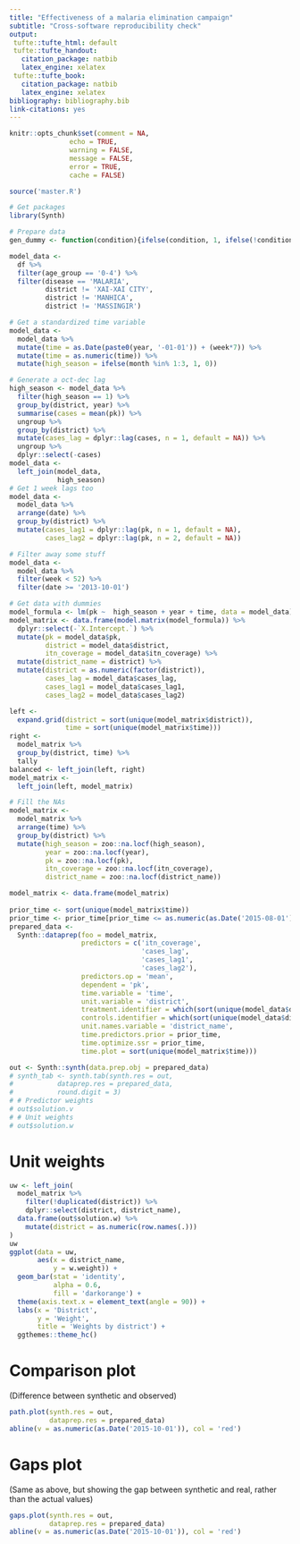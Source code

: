 ```yaml
---
title: "Effectiveness of a malaria elimination campaign"
subtitle: "Cross-software reproducibility check"
output:
 tufte::tufte_html: default
 tufte::tufte_handout:
   citation_package: natbib
   latex_engine: xelatex
 tufte::tufte_book:
   citation_package: natbib
   latex_engine: xelatex
bibliography: bibliography.bib
link-citations: yes
---
```


```r
knitr::opts_chunk$set(comment = NA, 
               echo = TRUE, 
               warning = FALSE, 
               message = FALSE, 
               error = TRUE, 
               cache = FALSE)
```


```r
source('master.R')
```

```r
# Get packages
library(Synth)

# Prepare data
gen_dummy <- function(condition){ifelse(condition, 1, ifelse(!condition, 0, NA))}

model_data <- 
  df %>%
  filter(age_group == '0-4') %>%
  filter(disease == 'MALARIA',
         district != 'XAI-XAI CITY',
         district != 'MANHICA',
         district != 'MASSINGIR') 

# Get a standardized time variable
model_data <-
  model_data %>%
  mutate(time = as.Date(paste0(year, '-01-01')) + (week*7)) %>%
  mutate(time = as.numeric(time)) %>%
  mutate(high_season = ifelse(month %in% 1:3, 1, 0))

# Generate a oct-dec lag
high_season <- model_data %>%
  filter(high_season == 1) %>%
  group_by(district, year) %>%
  summarise(cases = mean(pk)) %>%
  ungroup %>%
  group_by(district) %>%
  mutate(cases_lag = dplyr::lag(cases, n = 1, default = NA)) %>%
  ungroup %>%
  dplyr::select(-cases)
model_data <-
  left_join(model_data,
            high_season)
# Get 1 week lags too
model_data <-
  model_data %>%
  arrange(date) %>%
  group_by(district) %>%
  mutate(cases_lag1 = dplyr::lag(pk, n = 1, default = NA),
         cases_lag2 = dplyr::lag(pk, n = 2, default = NA))

# Filter away some stuff
model_data <- 
  model_data %>%
  filter(week < 52) %>%
  filter(date >= '2013-10-01')

# Get data with dummies
model_formula <- lm(pk ~  high_season + year + time, data = model_data)
model_matrix <- data.frame(model.matrix(model_formula)) %>%
  dplyr::select(-`X.Intercept.`) %>%
  mutate(pk = model_data$pk,
         district = model_data$district,
         itn_coverage = model_data$itn_coverage) %>%
  mutate(district_name = district) %>%
  mutate(district = as.numeric(factor(district)),
         cases_lag = model_data$cases_lag,
         cases_lag1 = model_data$cases_lag1,
         cases_lag2 = model_data$cases_lag2)

left <- 
  expand.grid(district = sort(unique(model_matrix$district)),
              time = sort(unique(model_matrix$time)))
right <- 
  model_matrix %>%
  group_by(district, time) %>%
  tally
balanced <- left_join(left, right)
model_matrix <-
  left_join(left, model_matrix)

# Fill the NAs
model_matrix <-
  model_matrix %>%
  arrange(time) %>%
  group_by(district) %>%
  mutate(high_season = zoo::na.locf(high_season), 
         year = zoo::na.locf(year),
         pk = zoo::na.locf(pk),
         itn_coverage = zoo::na.locf(itn_coverage),
         district_name = zoo::na.locf(district_name))

model_matrix <- data.frame(model_matrix)
  
prior_time <- sort(unique(model_matrix$time))
prior_time <- prior_time[prior_time <= as.numeric(as.Date('2015-08-01'))]
prepared_data <- 
  Synth::dataprep(foo = model_matrix,
                  predictors = c('itn_coverage',
                                 'cases_lag',
                                 'cases_lag1',
                                 'cases_lag2'),
                  predictors.op = 'mean',
                  dependent = 'pk',
                  time.variable = 'time',
                  unit.variable = 'district',
                  treatment.identifier = which(sort(unique(model_data$district)) == 'MAGUDE'),
                  controls.identifier = which(sort(unique(model_data$district)) != 'MAGUDE'),
                  unit.names.variable = 'district_name',
                  time.predictors.prior = prior_time,
                  time.optimize.ssr = prior_time,
                  time.plot = sort(unique(model_matrix$time)))

out <- Synth::synth(data.prep.obj = prepared_data)
# synth_tab <- synth.tab(synth.res = out,
#           dataprep.res = prepared_data,
#           round.digit = 3)
# # Predictor weights
# out$solution.v
# # Unit weights
# out$solution.w
```

# Unit weights

```r
uw <- left_join(
  model_matrix %>%
    filter(!duplicated(district)) %>%
    dplyr::select(district, district_name),
  data.frame(out$solution.w) %>%
    mutate(district = as.numeric(row.names(.)))
)
uw
ggplot(data = uw,
       aes(x = district_name,
           y = w.weight)) +
  geom_bar(stat = 'identity',
           alpha = 0.6,
           fill = 'darkorange') +
  theme(axis.text.x = element_text(angle = 90)) +
  labs(x = 'District',
       y = 'Weight',
       title = 'Weights by district') +
  ggthemes::theme_hc()
```


# Comparison plot

(Difference between synthetic and observed)

```r
path.plot(synth.res = out,
          dataprep.res = prepared_data)
abline(v = as.numeric(as.Date('2015-10-01')), col = 'red')
```


# Gaps plot

(Same as above, but showing the gap between synthetic and real, rather than the actual values)

```r
gaps.plot(synth.res = out,
          dataprep.res = prepared_data)
abline(v = as.numeric(as.Date('2015-10-01')), col = 'red')
```
